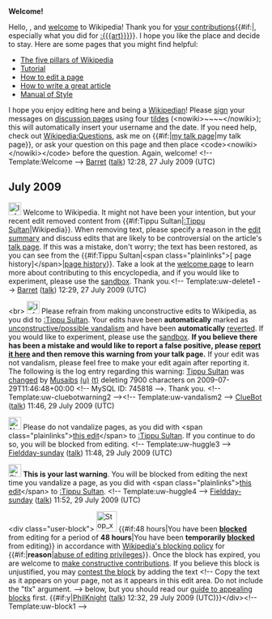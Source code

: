 <article id="23760994" title=User talk:Musaibs>
	<talkpage id="23760994" title="User talk:Musaibs">
'''Welcome!'''

Hello, {{BASEPAGENAME}}, and [[Wikipedia:Introduction|welcome]] to Wikipedia! Thank you for [[Special:Contributions/{{BASEPAGENAME}}|your contributions]]{{#if:|, especially what you did for [[:{{{art}}}]]}}. I hope you like the place and decide to stay. Here are some pages that you might find helpful:
*[[Wikipedia:Five pillars|The five pillars of Wikipedia]]
*[[Wikipedia:Tutorial|Tutorial]]
*[[Wikipedia:How to edit a page|How to edit a page]]
*[[Wikipedia:Article development|How to write a great article]]
*[[Wikipedia:Manual of Style|Manual of Style]]
I hope you enjoy editing here and being a [[Wikipedia:Wikipedians|Wikipedian]]! Please [[Wikipedia:Signatures|sign]] your messages on [[Wikipedia:talk page|discussion page]]s using four [[tilde]]s (&lt;nowiki&gt;~~~~&lt;/nowiki&gt;); this will automatically insert your username and the date. If you need help, check out [[Wikipedia:Questions]], ask me on {{#if:|[[user talk:{{{1}}}|my talk page]]|my talk page}}, or ask your question on this page and then place &lt;code&gt;&lt;nowiki&gt;{{helpme}}&lt;/nowiki&gt;&lt;/code&gt; before the question. Again, welcome! &lt;!-- Template:Welcome --&gt; [[User:BarretBonden|Barret]] ([[User talk:BarretBonden#top|talk]]) 12:28, 27 July 2009 (UTC)

== July 2009 ==
[[Image:Information.svg|25px]] Welcome to Wikipedia. It might not have been your intention, but your recent edit removed content from {{#if:Tippu Sultan|[[:Tippu Sultan]]|Wikipedia}}. When removing text, please specify a reason in the [[Help:Edit summary|edit summary]] and discuss edits that are likely to be controversial on the article's [[Wikipedia:Talk page|talk page]]. If this was a mistake, don't worry; the text has been restored, as you can see from the {{#if:Tippu Sultan|&lt;span class=&quot;plainlinks&quot;&gt;[{{fullurl:Tippu Sultan|action=history}} page history]&lt;/span&gt;|[[Help:Page history|page history]]}}. Take a look at the [[Wikipedia:Welcoming committee/Welcome to Wikipedia|welcome page]] to learn more about contributing to this encyclopedia, and if you would like to experiment, please use the [[Wikipedia:Sandbox|sandbox]].  Thank you.&lt;!-- Template:uw-delete1 --&gt; [[User:BarretBonden|Barret]] ([[User talk:BarretBonden#top|talk]]) 12:29, 27 July 2009 (UTC)

&lt;br&gt;
[[Image:Information.svg|left|25px]] Please refrain from making unconstructive edits to Wikipedia, as you did to [[:Tippu Sultan]]. Your edits have been '''automatically''' marked as [[Wikipedia:Vandalism|unconstructive/possible vandalism]] and have been '''automatically''' [[Help:Reverting|reverted]]. If you would like to experiment, please use the [[Wikipedia:Sandbox|sandbox]].  '''If you believe there has been a mistake and would like to report a false positive, please [[User:ClueBot/FalsePositives|report it here]] and then remove this warning from your talk page.'''  If your edit was not vandalism, please feel free to make your edit again after reporting it. The following is the log entry regarding this warning: [[Tippu Sultan]] was [http://en.wikipedia.org/w/index.php?title=Tippu+Sultan&amp;diff=304863133&amp;oldid=304840062 changed] by [[Special:Contributions/Musaibs|Musaibs]] [[User:Musaibs|(u)]] [[User talk:Musaibs|(t)]] deleting 7900 characters on 2009-07-29T11:46:48+00:00 &lt;!-- MySQL ID: 745818 --&gt;. Thank you. &lt;!-- Template:uw-cluebotwarning2 --&gt;&lt;!-- Template:uw-vandalism2 --&gt; [[User:ClueBot|ClueBot]] ([[User talk:ClueBot|talk]]) 11:46, 29 July 2009 (UTC)

[[Image:Nuvola apps important.svg|25px]] Please do not vandalize pages, as you did with &lt;span class=&quot;plainlinks&quot;&gt;[http://en.wikipedia.org/wiki/Tippu_Sultan?diff=304863318 this edit]&lt;/span&gt; to [[:Tippu Sultan]]. If you continue to do so, you will be blocked from editing. &lt;!-- Template:uw-huggle3 --&gt; [[User:Fieldday-sunday|Fieldday-sunday]] ([[User talk:Fieldday-sunday|talk]]) 11:48, 29 July 2009 (UTC)

[[Image:Stop hand nuvola.svg|25px]] '''This is your last warning'''. You will be blocked from editing the next time you vandalize a page, as you did with &lt;span class=&quot;plainlinks&quot;&gt;[http://en.wikipedia.org/wiki/Tippu_Sultan?diff=304863879 this edit]&lt;/span&gt; to [[:Tippu Sultan]]. &lt;!-- Template:uw-huggle4 --&gt; [[User:Fieldday-sunday|Fieldday-sunday]] ([[User talk:Fieldday-sunday|talk]]) 11:52, 29 July 2009 (UTC)

&lt;div class=&quot;user-block&quot;&gt; [[File:Stop x nuvola with clock.svg|40px|left]] {{#if:48 hours|You have been '''[[Wikipedia:Blocking policy|blocked]]''' from editing for a period of '''48 hours'''|You have been '''temporarily [[Wikipedia:Blocking policy|blocked]]''' from editing}} in accordance with [[Wikipedia:Blocking policy|Wikipedia's blocking policy]] for {{#if:|'''reason'''|[[Wikipedia:Vandalism|abuse of editing privileges]]}}. Once the block has expired, you are welcome to [[Wikipedia:Five pillars|make constructive contributions]].  If you believe this block is unjustified, you may [[Wikipedia:Appealing a block|contest the block]] by adding the text &lt;!-- Copy the text as it appears on your page, not as it appears in this edit area. Do not include the &quot;tlx&quot; argument. --&gt;{{tlx|unblock|Your reason here}}  below, but you should read our [[Wikipedia:Guide to appealing blocks|guide to appealing blocks]] first. {{#if:y|[[User:PhilKnight|PhilKnight]] ([[User talk:PhilKnight|talk]]) 12:32, 29 July 2009 (UTC)}}&lt;/div&gt;&lt;!-- Template:uw-block1 --&gt;
	</talkpage>
</article>